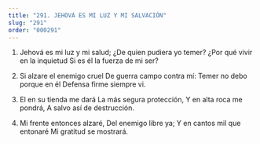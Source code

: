 ```yaml
---
title: "291. JEHOVÁ ES MI LUZ Y MI SALVACIÓN"
slug: "291"
order: "000291"
---
```


1. Jehová es mi luz y mi salud;
¿De quien pudiera yo temer?
¿Por qué vivir en la inquietud Si es él la fuerza de mi ser?

2. Si alzare el enemigo cruel De guerra campo contra mí: Temer no debo porque en él Defensa firme siempre vi.

3. El en su tienda me dará La más segura protección, Y en alta roca me pondrá,
A salvo así de destrucción.

4. Mi frente entonces alzaré, Del enemigo libre ya;
Y en cantos mil que entonaré Mi gratitud se mostrará.
